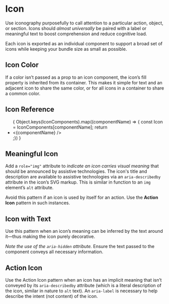 



# Icon

Use iconography purposefully to call attention to a particular action, object,
or section. Icons should _almost universally_ be paired with a label or
meaningful text to boost comprehension and reduce cognitive load.

Each icon is exported as an individual component to support a broad set of icons
while keeping your bundle size as small as possible.

<Canvas withSource="open">
  <Story id="components-icon--icon-props" />
</Canvas>

<ArgsTable of={IconSkipppy} />

## Icon Color

If a color isn’t passed as a prop to an icon component, the icon’s fill property
is inherited from its container. This makes it simple for text and an adjacent
icon to share the same color, or for all icons in a container to share a common
color.

<Canvas withSource="open">
  <Story id="components-icon--icon-color" />
</Canvas>

## Icon Reference

<ul class="icons">
  { Object.keys(IconComponents).map((componentName) => {
      const Icon = IconComponents[componentName]; return <li class="icon"><Icon /><span class="code">&lt;{componentName} /&gt;</span></li>;}) }

</ul>

## Meaningful Icon

Add a `role="img"` attribute to _indicate an icon carries visual meaning_ that
should be announced by assistive technologies. The icon's title and description
are available to assistive technologies via an `aria-describedby` attribute in
the icon’s SVG markup. This is similar in function to an `img` element’s `alt`
attribute.

Avoid this pattern if an icon is used by itself for an action. Use the **Action
Icon** pattern in such instances.

<Canvas withSource="open">
  <Story id="components-icon--meaningful-icon" />
</Canvas>

## Icon with Text

Use this pattern when an icon’s meaning can be inferred by the text around
it—thus making the icon purely decorative.

_Note the use of the `aria-hidden` attribute._ Ensure the text passed to the
component conveys all necessary information.

<Canvas withSource="open">
  <Story id="components-icon--inline-icon" />
</Canvas>

## Action Icon

Use the Action Icon pattern when an icon has an implicit meaning that isn’t
conveyed by its `aria-describedby` attribute (which is a literal description of
the icon, similar in nature to `alt` text). An `aria-label` is necessary to help
describe the intent (not content) of the icon.

<Canvas withSource="open">
  <Story id="components-icon--action-icon" />
</Canvas>
